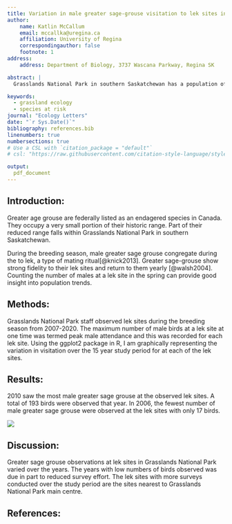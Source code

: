 ```yaml
---
title: Variation in male greater sage-grouse visitation to lek sites in Grasslands National Park
author:
    name: Katlin McCallum
    email: mccallka@uregina.ca
    affiliation: University of Regina
    correspondingauthor: false
    footnote: 1
address:
    address: Department of Biology, 3737 Wascana Parkway, Regina SK

abstract: |
  Grasslands National Park in southern Saskatchewan has a population of greater sage-grouse. Each spring, the male greater sage grouse congregate in groups at known locations to lek. These lek sites were monitored from 2007-2020 and the number of male birds was counted at each site. I am graphically illustrating the abundance trends over the years for each lek site.

keywords: 
  - grassland ecology
  - species at risk
journal: "Ecology Letters"
date: "`r Sys.Date()`"
bibliography: references.bib
linenumbers: true
numbersections: true
# Use a CSL with `citation_package = "default"`
# csl: "https://raw.githubusercontent.com/citation-style-language/styles/master/ecology-letters.csl"

output: 
  pdf_document
---
```


## Introduction:

Greater age grouse are federally listed as an endagered species in Canada. They occupy a very small portion of their historic range. Part of their reduced range falls within Grasslands National Park in southern Saskatchewan.

During the breeding season, male greater sage grouse congregate during the to lek, a type of mating ritual[@knick2013]. Greater sage-grouse show strong fidelity to their lek sites and return to them yearly [@walsh2004]. Counting the number of males at a lek site in the spring can provide good insight into population trends.

## Methods:

Grasslands National Park staff observed lek sites during the breeding season from 2007-2020. The maximum number of male birds at a lek site at one time was termed peak male attendance and this was recorded for each lek site. Using the ggplot2 package in R, I am graphically representing the variation in visitation over the 15 year study period for at each of the lek sites.

## Results:

2010 saw the most male greater sage grouse at the observed lek sites. A total of 193 birds were observed that year. In 2006, the fewest number of male greater sage grouse were observed at the lek sites with only 17 birds.

![](images/Screen%20Shot%202022-09-28%20at%208.53.08%20PM.png)

## Discussion:

Greater sage grouse observations at lek sites in Grasslands National Park varied over the years. The years with low numbers of birds observed was due in part to reduced survey effort. The lek sites with more surveys conducted over the study period are the sites nearest to Grasslands National Park main centre.

## References:
